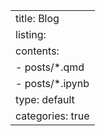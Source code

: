 ---
title: Blog
listing:
  contents: 
    - posts/*.qmd
    - posts/*.ipynb
  type: default
  categories: true
---